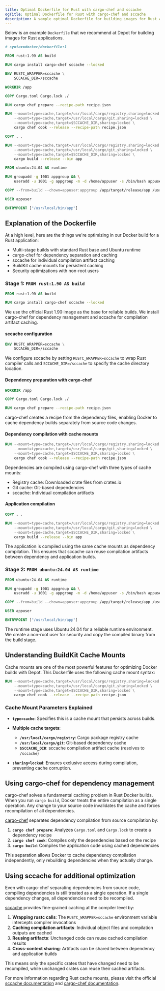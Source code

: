 ```yaml
---
title: Optimal Dockerfile for Rust with cargo-chef and sccache
ogTitle: Optimal Dockerfile for Rust with cargo-chef and sccache
description: A sample optimal Dockerfile for building images for Rust applications from us at Depot.
---
```


Below is an example `Dockerfile` that we recommend at Depot for building images for Rust applications.

```dockerfile
# syntax=docker/dockerfile:1

FROM rust:1.90 AS build

RUN cargo install cargo-chef sccache --locked

ENV RUSTC_WRAPPER=sccache \
    SCCACHE_DIR=/sccache

WORKDIR /app

COPY Cargo.toml Cargo.lock ./

RUN cargo chef prepare --recipe-path recipe.json

RUN --mount=type=cache,target=/usr/local/cargo/registry,sharing=locked \
    --mount=type=cache,target=/usr/local/cargo/git,sharing=locked \
    --mount=type=cache,target=$SCCACHE_DIR,sharing=locked \
    cargo chef cook --release --recipe-path recipe.json

COPY . .

RUN --mount=type=cache,target=/usr/local/cargo/registry,sharing=locked \
    --mount=type=cache,target=/usr/local/cargo/git,sharing=locked \
    --mount=type=cache,target=$SCCACHE_DIR,sharing=locked \
    cargo build --release --bin app

FROM ubuntu:24.04 AS runtime

RUN groupadd -g 1001 appgroup && \
    useradd -u 1001 -g appgroup -m -d /home/appuser -s /bin/bash appuser

COPY --from=build --chown=appuser:appgroup /app/target/release/app /usr/local/bin/app

USER appuser

ENTRYPOINT ["/usr/local/bin/app"]
```

## Explanation of the Dockerfile

At a high level, here are the things we're optimizing in our Docker build for a Rust application:

- Multi-stage builds with standard Rust base and Ubuntu runtime
- cargo-chef for dependency separation and caching
- sccache for individual compilation artifact caching
- BuildKit cache mounts for persistent caching
- Security optimizations with non-root users

### Stage 1: `FROM rust:1.90 AS build`

```dockerfile
FROM rust:1.90 AS build

RUN cargo install cargo-chef sccache --locked
```

We use the official Rust 1.90 image as the base for reliable builds. We install cargo-chef for dependency management and sccache for compilation artifact caching.

#### sccache configuration

```dockerfile
ENV RUSTC_WRAPPER=sccache \
    SCCACHE_DIR=/sccache
```

We configure sccache by setting `RUSTC_WRAPPER=sccache` to wrap Rust compiler calls and `SCCACHE_DIR=/sccache` to specify the cache directory location.

#### Dependency preparation with cargo-chef

```dockerfile
WORKDIR /app

COPY Cargo.toml Cargo.lock ./

RUN cargo chef prepare --recipe-path recipe.json
```

cargo-chef creates a recipe from the dependency files, enabling Docker to cache dependency builds separately from source code changes.

#### Dependency compilation with cache mounts

```dockerfile
RUN --mount=type=cache,target=/usr/local/cargo/registry,sharing=locked \
    --mount=type=cache,target=/usr/local/cargo/git,sharing=locked \
    --mount=type=cache,target=$SCCACHE_DIR,sharing=locked \
    cargo chef cook --release --recipe-path recipe.json
```

Dependencies are compiled using cargo-chef with three types of cache mounts:

- Registry cache: Downloaded crate files from crates.io
- Git cache: Git-based dependencies
- sccache: Individual compilation artifacts

#### Application compilation

```dockerfile
COPY . .

RUN --mount=type=cache,target=/usr/local/cargo/registry,sharing=locked \
    --mount=type=cache,target=/usr/local/cargo/git,sharing=locked \
    --mount=type=cache,target=$SCCACHE_DIR,sharing=locked \
    cargo build --release --bin app
```

The application is compiled using the same cache mounts as dependency compilation. This ensures that sccache can reuse compilation artifacts between dependency and application builds.

### Stage 2: `FROM ubuntu:24.04 AS runtime`

```dockerfile
FROM ubuntu:24.04 AS runtime

RUN groupadd -g 1001 appgroup && \
    useradd -u 1001 -g appgroup -m -d /home/appuser -s /bin/bash appuser

COPY --from=build --chown=appuser:appgroup /app/target/release/app /usr/local/bin/app

USER appuser

ENTRYPOINT ["/usr/local/bin/app"]
```

The runtime stage uses Ubuntu 24.04 for a reliable runtime environment. We create a non-root user for security and copy the compiled binary from the build stage.

## Understanding BuildKit Cache Mounts

Cache mounts are one of the most powerful features for optimizing Docker builds with Depot. This Dockerfile uses the following cache mount syntax:

```dockerfile
RUN --mount=type=cache,target=/usr/local/cargo/registry,sharing=locked \
    --mount=type=cache,target=/usr/local/cargo/git,sharing=locked \
    --mount=type=cache,target=$SCCACHE_DIR,sharing=locked \
    cargo chef cook --release --recipe-path recipe.json
```

### Cache Mount Parameters Explained

- **`type=cache`**: Specifies this is a cache mount that persists across builds.

- **Multiple cache targets**:
  - **`/usr/local/cargo/registry`**: Cargo package registry cache
  - **`/usr/local/cargo/git`**: Git-based dependency cache
  - **`$SCCACHE_DIR`**: sccache compilation artifact cache (resolves to `/sccache`)

- **`sharing=locked`**: Ensures exclusive access during compilation, preventing cache corruption.

## Using cargo-chef for dependency management

cargo-chef solves a fundamental caching problem in Rust Docker builds. When you run `cargo build`, Docker treats the entire compilation as a single operation. Any change to your source code invalidates the cache and forces recompilation of all dependencies.

[cargo-chef](https://github.com/LukeMathWalker/cargo-chef) separates dependency compilation from source compilation by:

1. **`cargo chef prepare`**: Analyzes `Cargo.toml` and `Cargo.lock` to create a dependency recipe
2. **`cargo chef cook`**: Compiles only the dependencies based on the recipe
3. **`cargo build`**: Compiles the application code using cached dependencies

This separation allows Docker to cache dependency compilation independently, only rebuilding dependencies when they actually change.

## Using sccache for additional optimization

Even with cargo-chef separating dependencies from source code, compiling dependencies is still treated as a single operation. If a single dependency changes, all dependencies need to be recompiled.

[sccache](https://github.com/mozilla/sccache) provides fine-grained caching at the compiler level by:

1. **Wrapping rustc calls**: The `RUSTC_WRAPPER=sccache` environment variable intercepts compiler invocations
2. **Caching compilation artifacts**: Individual object files and compilation outputs are cached
3. **Reusing artifacts**: Unchanged code can reuse cached compilation results
4. **Cross-context sharing**: Artifacts can be shared between dependency and application builds

This means only the specific crates that have changed need to be recompiled, while unchanged crates can reuse their cached artifacts.

For more information regarding Rust cache mounts, please visit the official [sccache documentation](https://github.com/mozilla/sccache) and [cargo-chef documentation](https://doc.rust-lang.org/cargo/guide/cargo-home.html#caching-the-cargo-home-in-ci).
